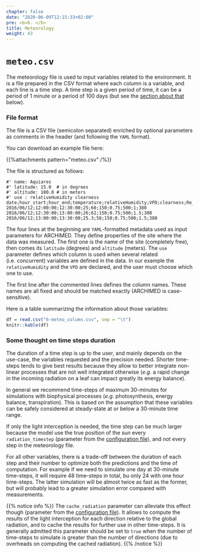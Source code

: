 ```yaml
---
chapter: false
date: "2020-06-09T12:15:33+02:00"
pre: <b>6. </b>
title: Meteorology
weight: 43
---
```


# `meteo.csv`

The meteorology file is used to input variables related to the environment. It is a file prepared in the CSV format where each column is a variable, and each line is a time step. A time step is a given period of time, it can be a period of 1 minute or a period of 100 days (but see the [section about that](#thoughts) below).

### File format

The file is a CSV file (semicolon separated) enriched by optional parameters as comments in the header (and following the `YAML` format). 

You can download an example file here: 

{{%attachments pattern=\"meteo.csv\" /%}}

The file is structured as follows:

```
#' name: Aquiares
#' latitude: 15.0  # in degrees
#' altitude: 100.0 # in meters
#' use : relativeHumidity clearness
date;hour_start;hour_end;temperature;relativeHumidity;VPD;clearness;Re_SW_f;wind;atmosphereCO2_ppm
2016/06/12;12:00:00;12:30:00;25;60;150;0.75;500;1;380
2016/06/12;12:30:00;13:00:00;26;62;150;0.75;500;1.5;380
2016/06/12;13:00:00;13:30:00;25.3;58;150;0.75;500;1.5;380
```

The four lines at the beginning are `YAML`-formatted metadata used as input parameters for ARCHIMED. They define properties of the site where the data was measured. The first one is the name of the site (completely free), then comes its `latitude` (degrees) and `altitude` (meters). The `use` parameter defines which column is used when several related (i.e. concurrent) variables are defined in the data. In our example the `relativeHumidity` and the `VPD` are declared, and the user must choose which one to use. 

The first line after the commented lines defines the column names. These names are all fixed and should be matched exactly (ARCHIMED is case-sensitive). 

Here is a table summarizing the information about those variables:

```r
df = read.csv("6-meteo_colums.csv", sep = "\t")
knitr::kable(df)
```

### Some thought on time steps duration {#thoughts}

The duration of a time step is up to the user, and mainly depends on the use-case, the variables requested and the precision needed. 
Shorter time-steps tends to give best results because they allow to better integrate non-linear processes that are not well integrated otherwise (*e.g.* a rapid change in the incoming radiation on a leaf can impact greatly its energy balance). 

In general we recommend time-steps of maximum 30-minutes for simulations with biophysical processes (*e.g.* photosynthesis, energy balance, transpiration). This is based on the assumption that these variables can be safely considered at steady-state at or below a 30-minute time range.

If only the light interception is needed, the time step can be much larger because the model use the true position of the sun every `radiation_timestep` (parameter from the [configuration file](../2-general_config/index.html#simulation-controls)), and not every step in the meteorology file.

For all other variables, there is a trade-off between the duration of each step and their number to optimize both the predictions and the time of computation. For example if we need to simulate one day at 30-minute time-steps, it will require 48 time-steps in total, bu only 24 with one hour time-steps. The latter simulation will be almost twice as fast as the former, but will probably lead to a greater simulation error compared with measurements. 

{{% notice info %}}
The `cache_radiation` parameter can alleviate this effect though (parameter from the [configuration file](../2-general_config/index.html#simulation-controls)). It allows to compute the results of the light interception for each direction relative to the global radiation, and to cache the results for further use in other time-steps. It is generally admitted this parameter should be set to `true` when the number of time-steps to simulate is greater than the number of directions (due to overheads on computing the cached radiation). 
{{% /notice %}}


